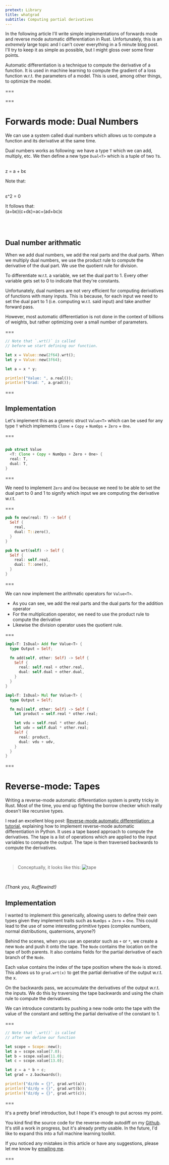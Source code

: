 ```yaml
---
pretext: Library
title: whatgrad
subtitle: Computing partial derivatives
---
```


In the following article I'll write simple implementations of forwards mode and reverse mode automatic differentiation in Rust. Unfortunately, this is an *extremely* large topic and I can't cover everything in a 5 minute blog post. I'll try to keep it as simple as possible, but I might gloss over some finer points.

Automatic differentiation is a technique to compute the derivative of a function. It is used in machine learning to compute the gradient of a loss function w.r.t. the parameters of a model. This is used, among other things, to optimize the model.

===

===

# Forwards mode: Dual Numbers

We can use a system called dual numbers which allows us to compute a function and its derivative at the same time.

Dual numbers works as following: we have a type `T` which we can add, multiply, etc. We then define a new type `Dual<T>` which is a tuple of two `T`s.

<br/>
<m>z = a + bε</m>
<br/>

Note that: 

<br/>
<m>ε^2 = 0</m>
<br/>

It follows that:
<br/>
<m> (a+bε)(c+dε)=ac+(ad+bc)ε</m>

<br/>
<br/>

## Dual number arithmatic

When we add dual numbers, we add the real parts and the dual parts. When we multiply dual numbers, we use the product rule to compute the derivative of the dual part. We use the quotient rule for division.

To differentiate w.r.t. a variable, we set the dual part to 1. Every other variable gets set to 0 to indicate that they're constants.

Unfortunately, dual numbers are not very efficient for computing derivatives of functions with many inputs. This is because, for each input we need to set the dual part to 1 (i.e. computing w.r.t. said input) and take another forward pass.

However, most automatic differentiation is not done in the context of billions of weights, but rather optimizing over a small number of parameters.

===

```rust
// Note that `.wrt()` is called
// before we start defining our function.

let x = Value::new(2f64).wrt();
let y = Value::new(3f64);

let a = x * y;

println!("Value: ", a.real());
println!("Grad: ", a.grad());

```

===

## Implementation

Let's implement this as a generic struct `Value<T>` which can be used for any type `T` which implements `Clone` + `Copy` + `NumOps` + `Zero` + `One`.

===

```rust

pub struct Value
  <T: Clone + Copy + NumOps + Zero + One> {
  real: T,
  dual: T,
}

```

===

We need to implement `Zero` and `One` because we need to be able to set the dual part to 0 and 1 to signify which input we are computing the derivative w.r.t.

===

```rust
pub fn new(real: T) -> Self {
  Self {
    real,
    dual: T::zero(),
  }
}

pub fn wrt(self) -> Self {
  Self {
    real: self.real,
    dual: T::one(),
  }
}
```

===

We can now implement the arithmatic operators for `Value<T>`.

- As you can see, we add the real parts and the dual parts for the addition operator
- For the multiplication operator, we need to use the product rule to compute the derivative
- Likewise the division operator uses the quotient rule.

===

```rust
impl<T: IsDual> Add for Value<T> {
  type Output = Self;

  fn add(self, other: Self) -> Self {
    Self {
      real: self.real + other.real,
      dual: self.dual + other.dual,
    }
  }
}

impl<T: IsDual> Mul for Value<T> {
  type Output = Self;

  fn mul(self, other: Self) -> Self {
    let product = self.real * other.real;

    let vdu = self.real * other.dual;
    let udv = self.dual * other.real;
    Self {
      real: product,
      dual: vdu + udv,
    }
  }
}

```

===

# Reverse-mode: Tapes 

Writing a reverse-mode automatic differentiation system is pretty tricky in Rust. Most of the time, you end up fighting the borrow checker which really doesn't like recursive types.

I read an excellent blog post: [Reverse-mode automatic differentiation: a tutorial](https://rufflewind.com/2016-12-30/reverse-mode-automatic-differentiation), explaining how to implement reverse-mode automatic differentiation in Python. It uses a tape based approach to compute the derivatives. The tape is a list of operations which are applied to the input variables to compute the output. The tape is then traversed backwards to compute the derivatives.

<br/>

> Conceptually, it looks like this: 
> ![tape](https://rufflewind.com/img/reverse-mode-automatic-differentiation-links.png)

<br/>

<cite>(Thank you, Rufflewind!)</cite>

## Implementation

I wanted to implement this generically, allowing users to define their own types given they implement traits such as `NumOps` + `Zero` + `One`. This could lead to the use of some interesting primitive types (complex numbers, normal distributions, quaternions, anyone?)

Behind the scenes, when you use an operator such as `+` or `*`, we create a new `Node` and push it onto the tape. The `Node` contains the location on the tape of both parents. It also contains fields for the partial derivative of each branch of the `Node`.

Each value contains the index of the tape position where the `Node` is stored. This allows us to `grad.wrt(x)` to get the partial derivative of the output w.r.t. the x.

On the backwards pass, we accumulate the derivatives of the output w.r.t. the inputs. We do this by traversing the tape backwards and using the chain rule to compute the derivatives.

We can introduce constants by pushing a new node onto the tape with the value of the constant and setting the partial derivative of the constant to 1.

===

```rust
// Note that `.wrt()` is called
// after we define our function

let scope = Scope::new();
let a = scope.value(7.0);
let b = scope.value(11.0);
let c = scope.value(13.0);

let z = a * b + c;
let grad = z.backwards();

println!("dz/dx = {}", grad.wrt(a));
println!("dz/dy = {}", grad.wrt(b));
println!("dz/dy = {}", grad.wrt(c));
```

===

It's a pretty brief introduction, but I hope it's enough to put across my point.

You kind find the source code for the reverse-mode autodiff on my [Github](https://github.com/lewis-carson). It's still a work in progress, but it's already pretty usable. In the future, I'd like to expand this into a full machine learning toolkit.

If you noticed any mistakes in this article or have any suggestions, please let me know by [emailing me](mailto:lewiscampbellcarson@gmail.com).

===